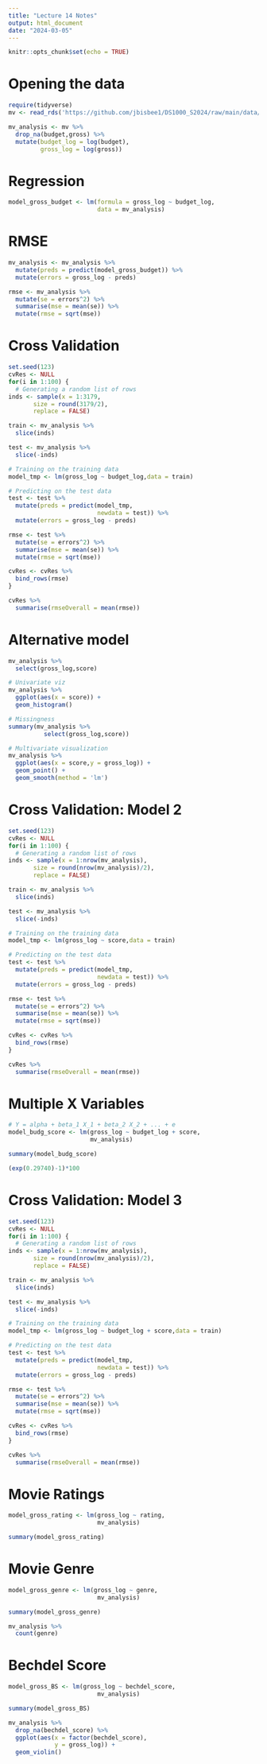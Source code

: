 ```yaml
---
title: "Lecture 14 Notes"
output: html_document
date: "2024-03-05"
---
```


```r
knitr::opts_chunk$set(echo = TRUE)
```

# Opening the data
 
```r
require(tidyverse)
mv <- read_rds('https://github.com/jbisbee1/DS1000_S2024/raw/main/data/mv.Rds')

mv_analysis <- mv %>%
  drop_na(budget,gross) %>%
  mutate(budget_log = log(budget),
         gross_log = log(gross))

```

# Regression

```r
model_gross_budget <- lm(formula = gross_log ~ budget_log,
                         data = mv_analysis)
```

# RMSE

```r
mv_analysis <- mv_analysis %>%
  mutate(preds = predict(model_gross_budget)) %>%
  mutate(errors = gross_log - preds)

rmse <- mv_analysis %>%
  mutate(se = errors^2) %>%
  summarise(mse = mean(se)) %>%
  mutate(rmse = sqrt(mse))
```

# Cross Validation

```r
set.seed(123)
cvRes <- NULL
for(i in 1:100) {
  # Generating a random list of rows
inds <- sample(x = 1:3179,
       size = round(3179/2),
       replace = FALSE)

train <- mv_analysis %>%
  slice(inds)

test <- mv_analysis %>%
  slice(-inds)

# Training on the training data
model_tmp <- lm(gross_log ~ budget_log,data = train)

# Predicting on the test data
test <- test %>%
  mutate(preds = predict(model_tmp,
                         newdata = test)) %>%
  mutate(errors = gross_log - preds)

rmse <- test %>%
  mutate(se = errors^2) %>%
  summarise(mse = mean(se)) %>%
  mutate(rmse = sqrt(mse))

cvRes <- cvRes %>%
  bind_rows(rmse)
}

cvRes %>%
  summarise(rmseOverall = mean(rmse))
```

# Alternative model

```r
mv_analysis %>%
  select(gross_log,score)

# Univariate viz
mv_analysis %>%
  ggplot(aes(x = score)) + 
  geom_histogram()

# Missingness
summary(mv_analysis %>%
          select(gross_log,score))

# Multivariate visualization
mv_analysis %>%
  ggplot(aes(x = score,y = gross_log)) + 
  geom_point() + 
  geom_smooth(method = 'lm')
```

# Cross Validation: Model 2

```r
set.seed(123)
cvRes <- NULL
for(i in 1:100) {
  # Generating a random list of rows
inds <- sample(x = 1:nrow(mv_analysis),
       size = round(nrow(mv_analysis)/2),
       replace = FALSE)

train <- mv_analysis %>%
  slice(inds)

test <- mv_analysis %>%
  slice(-inds)

# Training on the training data
model_tmp <- lm(gross_log ~ score,data = train)

# Predicting on the test data
test <- test %>%
  mutate(preds = predict(model_tmp,
                         newdata = test)) %>%
  mutate(errors = gross_log - preds)

rmse <- test %>%
  mutate(se = errors^2) %>%
  summarise(mse = mean(se)) %>%
  mutate(rmse = sqrt(mse))

cvRes <- cvRes %>%
  bind_rows(rmse)
}

cvRes %>%
  summarise(rmseOverall = mean(rmse))
```

# Multiple X Variables

```r
# Y = alpha + beta_1 X_1 + beta_2 X_2 + ... + e
model_budg_score <- lm(gross_log ~ budget_log + score,
                       mv_analysis)

summary(model_budg_score)

(exp(0.29740)-1)*100
```

# Cross Validation: Model 3

```r
set.seed(123)
cvRes <- NULL
for(i in 1:100) {
  # Generating a random list of rows
inds <- sample(x = 1:nrow(mv_analysis),
       size = round(nrow(mv_analysis)/2),
       replace = FALSE)

train <- mv_analysis %>%
  slice(inds)

test <- mv_analysis %>%
  slice(-inds)

# Training on the training data
model_tmp <- lm(gross_log ~ budget_log + score,data = train)

# Predicting on the test data
test <- test %>%
  mutate(preds = predict(model_tmp,
                         newdata = test)) %>%
  mutate(errors = gross_log - preds)

rmse <- test %>%
  mutate(se = errors^2) %>%
  summarise(mse = mean(se)) %>%
  mutate(rmse = sqrt(mse))

cvRes <- cvRes %>%
  bind_rows(rmse)
}

cvRes %>%
  summarise(rmseOverall = mean(rmse))
```

# Movie Ratings

```r
model_gross_rating <- lm(gross_log ~ rating,
                         mv_analysis)

summary(model_gross_rating)
```

# Movie Genre

```r
model_gross_genre <- lm(gross_log ~ genre,
                         mv_analysis)

summary(model_gross_genre)

mv_analysis %>%
  count(genre)
```

# Bechdel Score

```r
model_gross_BS <- lm(gross_log ~ bechdel_score,
                         mv_analysis)

summary(model_gross_BS)

mv_analysis %>%
  drop_na(bechdel_score) %>%
  ggplot(aes(x = factor(bechdel_score),
             y = gross_log)) + 
  geom_violin()
```

